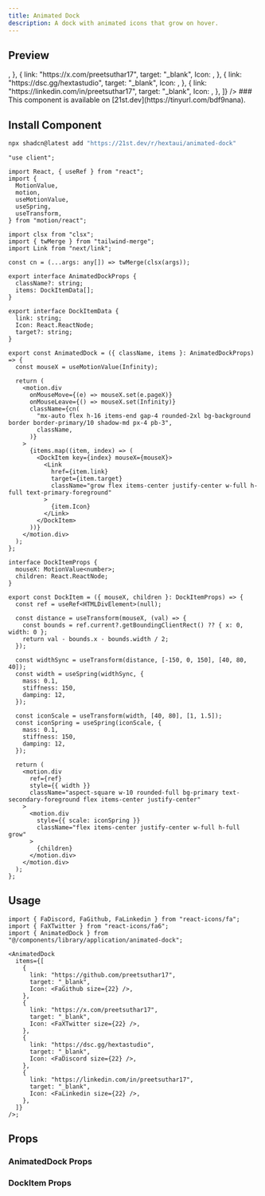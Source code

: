 ```yaml
---
title: Animated Dock
description: A dock with animated icons that grow on hover.
---
```




## Preview

<PreviewContainer>
  <AnimatedDock
    items={[
      {
        link: "https://github.com/preetsuthar17",
        target: "_blank",
        Icon: <FaGithub size={22} />,
      },
      {
        link: "https://x.com/preetsuthar17",
        target: "_blank",
        Icon: <FaXTwitter size={22} />,
      },
      {
        link: "https://dsc.gg/hextastudio",
        target: "_blank",
        Icon: <FaDiscord size={22} />,
      },
      {
        link: "https://linkedin.com/in/preetsuthar17",
        target: "_blank",
        Icon: <FaLinkedin size={22} />,
      },
    ]}
  />
</PreviewContainer>

<Callout title="21st.dev" type="info">
  ### This component is available on [21st.dev](https://tinyurl.com/bdf9nana).
</Callout>


## Install Component

```bash tab="CLI" title="NPM"
npx shadcn@latest add "https://21st.dev/r/hextaui/animated-dock"
```

```tsx title="AnimatedDock.tsx" tab="Manually"
"use client";

import React, { useRef } from "react";
import {
  MotionValue,
  motion,
  useMotionValue,
  useSpring,
  useTransform,
} from "motion/react";

import clsx from "clsx";
import { twMerge } from "tailwind-merge";
import Link from "next/link";

const cn = (...args: any[]) => twMerge(clsx(args));

export interface AnimatedDockProps {
  className?: string;
  items: DockItemData[];
}

export interface DockItemData {
  link: string;
  Icon: React.ReactNode;
  target?: string;
}

export const AnimatedDock = ({ className, items }: AnimatedDockProps) => {
  const mouseX = useMotionValue(Infinity);

  return (
    <motion.div
      onMouseMove={(e) => mouseX.set(e.pageX)}
      onMouseLeave={() => mouseX.set(Infinity)}
      className={cn(
        "mx-auto flex h-16 items-end gap-4 rounded-2xl bg-background border border-primary/10 shadow-md px-4 pb-3",
        className,
      )}
    >
      {items.map((item, index) => (
        <DockItem key={index} mouseX={mouseX}>
          <Link
            href={item.link}
            target={item.target}
            className="grow flex items-center justify-center w-full h-full text-primary-foreground"
          >
            {item.Icon}
          </Link>
        </DockItem>
      ))}
    </motion.div>
  );
};

interface DockItemProps {
  mouseX: MotionValue<number>;
  children: React.ReactNode;
}

export const DockItem = ({ mouseX, children }: DockItemProps) => {
  const ref = useRef<HTMLDivElement>(null);

  const distance = useTransform(mouseX, (val) => {
    const bounds = ref.current?.getBoundingClientRect() ?? { x: 0, width: 0 };
    return val - bounds.x - bounds.width / 2;
  });

  const widthSync = useTransform(distance, [-150, 0, 150], [40, 80, 40]);
  const width = useSpring(widthSync, {
    mass: 0.1,
    stiffness: 150,
    damping: 12,
  });

  const iconScale = useTransform(width, [40, 80], [1, 1.5]);
  const iconSpring = useSpring(iconScale, {
    mass: 0.1,
    stiffness: 150,
    damping: 12,
  });

  return (
    <motion.div
      ref={ref}
      style={{ width }}
      className="aspect-square w-10 rounded-full bg-primary text-secondary-foreground flex items-center justify-center"
    >
      <motion.div
        style={{ scale: iconSpring }}
        className="flex items-center justify-center w-full h-full grow"
      >
        {children}
      </motion.div>
    </motion.div>
  );
};
```

## Usage

```tsx title="Page.tsx"
import { FaDiscord, FaGithub, FaLinkedin } from "react-icons/fa";
import { FaXTwitter } from "react-icons/fa6";
import { AnimatedDock } from "@/components/library/application/animated-dock";

<AnimatedDock
  items={[
    {
      link: "https://github.com/preetsuthar17",
      target: "_blank",
      Icon: <FaGithub size={22} />,
    },
    {
      link: "https://x.com/preetsuthar17",
      target: "_blank",
      Icon: <FaXTwitter size={22} />,
    },
    {
      link: "https://dsc.gg/hextastudio",
      target: "_blank",
      Icon: <FaDiscord size={22} />,
    },
    {
      link: "https://linkedin.com/in/preetsuthar17",
      target: "_blank",
      Icon: <FaLinkedin size={22} />,
    },
  ]}
/>;
```

## Props

### AnimatedDock Props

<AutoTypeTable
  path="./components/library/application/AnimatedDock.tsx"
  name="AnimatedDockProps"
/>

### DockItem Props

<AutoTypeTable
  path="./components/library/application/AnimatedDock.tsx"
  name="DockItemData"
/>
